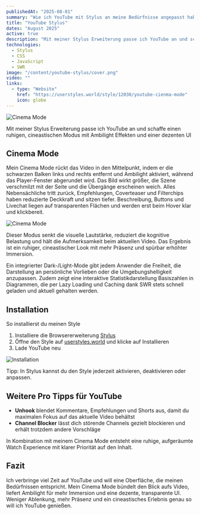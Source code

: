 ```yaml
---
publishedAt: "2025-08-01"
summary: "Wie ich YouTube mit Stylus an meine Bedürfnisse angepasst habe für mehr Fokus und cineastische Immersion"
title: "YouTube Stylus"
dates: "August 2025"
active: true
description: "Mit meiner Stylus Erweiterung passe ich YouTube an und schaffe einen ruhigen, cineastischen Modus mit Ambilight Effekten und einer dezenten UI"
technologies:
  - Stylus
  - CSS
  - JavaScript
  - SWR
image: "/content/youtube-stylus/cover.png"
video: ""
links:
  - type: "Website"
    href: "https://userstyles.world/style/12030/youtube-cienma-mode"
    icon: globe
---
```


![Cinema Mode](/content/youtube-stylus/cover.png)

Mit meiner Stylus Erweiterung passe ich YouTube an und schaffe einen ruhigen, cineastischen Modus mit Ambilight Effekten und einer dezenten UI

## Cinema Mode

Mein Cinema Mode rückt das Video in den Mittelpunkt, indem er die schwarzen Balken links und rechts entfernt und Ambilight aktiviert, während das Player-Fenster abgerundet wird. Das Bild wirkt größer, die Szene verschmilzt mit der Seite und die Übergänge erscheinen weich. Alles Nebensächliche tritt zurück, Empfehlungen, Coverteaser und Filterchips haben reduzierte Deckkraft und sitzen tiefer. Beschreibung, Buttons und Livechat liegen auf transparenten Flächen und werden erst beim Hover klar und klickbereit.

![Cinema Mode](/content/youtube-stylus/cinemamode.gif)

Dieser Modus senkt die visuelle Lautstärke, reduziert die kognitive Belastung und hält die Aufmerksamkeit beim aktuellen Video. Das Ergebnis ist ein ruhiger, cineastischer Look mit mehr Präsenz und spürbar erhöhter Immersion.

Ein integrierter Dark-/Light-Mode gibt jedem Anwender die Freiheit, die Darstellung an persönliche Vorlieben oder die Umgebungshelligkeit anzupassen. Zudem zeigt eine interaktive Statistikdarstellung Basiszahlen in Diagrammen, die per Lazy Loading und Caching dank SWR stets schnell geladen und aktuell gehalten werden.

## Installation

So installierst du meinen Style

1. Installiere die Browsererweiterung [Stylus](https://github.com/openstyles/stylus?tab=readme-ov-file)
2. Öffne den Style auf [userstyles.world](https://userstyles.world/style/12030/youtube-cienma-mode) und klicke auf Installieren
3. Lade YouTube neu

![Installation](/content/youtube-stylus/installation.gif)

Tipp: In Stylus kannst du den Style jederzeit aktivieren, deaktivieren oder anpassen.

## Weitere Pro Tipps für YouTube

- **Unhook** blendet Kommentare, Empfehlungen und Shorts aus, damit du maximalen Fokus auf das aktuelle Video behältst
- **Channel Blocker** lässt dich störende Channels gezielt blockieren und erhält trotzdem andere Vorschläge

In Kombination mit meinem Cinema Mode entsteht eine ruhige, aufgeräumte Watch Experience mit klarer Priorität auf den Inhalt.

## Fazit

Ich verbringe viel Zeit auf YouTube und will eine Oberfläche, die meinen Bedürfnissen entspricht. Mein Cinema Mode bündelt den Blick aufs Video, liefert Ambilight für mehr Immersion und eine dezente, transparente UI. Weniger Ablenkung, mehr Präsenz und ein cineastisches Erlebnis genau so will ich YouTube genießen.
